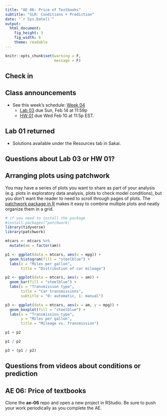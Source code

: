 ```yaml
---
title: "AE 06: Price of Textbooks"
subtitle: "SLR: Conditions + Prediction"
date: "`r Sys.Date()`"
output: 
  html_document: 
    fig_height: 3
    fig_width: 6
    theme: readable
---
```


```r
knitr::opts_chunk$set(warning = F, 
                      message = F)
```

## Check in 

## Class announcements

- See this week's schedule: [Week 04](https://sta210-sp21.netlify.app/schedule/week-04/)
  - [Lab 03](https://sta210-sp21.netlify.app/labs/lab-02-durham-trails.html) due Sun, Feb 14 at 11:59p
  - [HW 01](https://sta210-sp21.netlify.app/hw/hw-01.html) due Wed Feb 10 at 11:5p EST. 

## Lab 01 returned

- Solutions available under the Resources tab in Sakai. 

## Questions about Lab 03 or HW 01?

## Arranging plots using patchwork

You may have a series of plots you want to share as part of your analysis (e.g. plots in exploratory data analysis, plots to check model conditions), but you don't want the reader to need to scroll through pages of plots. The [patchwork package in R](https://patchwork.data-imaginist.com/) makes it easy to combine multiple plots and neatly organize them in a grid. 

```r
# if you need to install the package
#install.packages("patchwork) 
library(tidyverse)
library(patchwork)
```

```r
mtcars <- mtcars %>%
  mutate(am = factor(am))
```

```r
p1 <- ggplot(data = mtcars, aes(x = mpg)) +
  geom_histogram(fill = "steelblue") + 
  labs(x = "Miles per gallon", 
       title = "Distribution of car mileage")

p2 <- ggplot(data = mtcars, aes(x = am)) +
  geom_bar(fill = "steelblue") + 
  labs(x = "Transmission type", 
       title = "Car transmissions", 
       subtitle = "0: automatic, 1: manual")

p3 <- ggplot(data = mtcars, aes(x = am, y = mpg)) + 
  geom_boxplot(fill = "steelblue") + 
  labs(x = "Transmission type", 
       y = "Miles per gallon", 
       title = "Mileage vs. Transmission")
```


```r
p1 + p2
```

```r
p1 / p2
```


```r
p3 + (p1 / p2)
```

## Questions from videos about conditions or prediction

##  AE 06: Price of textbooks

Clone the **ae-06** repo and open a new project in RStudio. Be sure to push your work periodically as you complete the AE.


